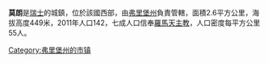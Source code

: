 '''莫朗'''是[[瑞士|瑞士]]的城鎮，位於該國西部，由[[弗里堡州|弗里堡州]]負責管轄，面積2.6平方公里，海拔高度449米，2011年人口142，七成人口信奉[[羅馬天主教|羅馬天主教]]，人口密度每平方公里55人。

{{Switzerland-geo-stub}}
[[Category:弗里堡州的市镇|Category:弗里堡州的市镇]]